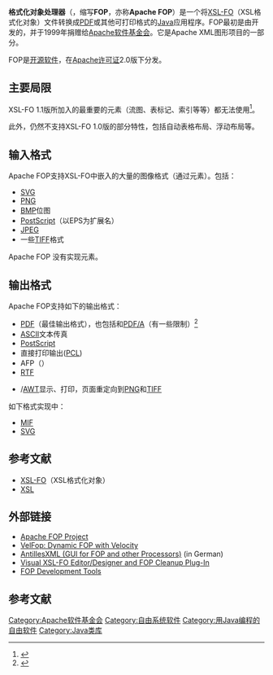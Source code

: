 {{noteTA|G1=10}}
{{Infobox software
| name                   = Apache FOP
| logo                   =
| screenshot             =
| caption                =
| author                 = {{tsl|en|James Tauber}}
| developer              = [[Apache软件基金会|Apache软件基金会]]
| latest release version = 1.1
| latest release date    = {{Start date and age|2012|10|20}}
| latest preview version =
| latest preview date    =
| operating system       = [[跨平台|跨平台]]
| programming language   = [[Java|Java]]
| genre                  = [[XSL-FO|XSL-FO]]
| license                = [[Apache许可证|Apache许可证]]2.0版
| website                = http://xmlgraphics.apache.org/fop
}}

'''格式化对象处理器'''（{{lang-en|Formatting Objects Processor}}，缩写'''FOP'''，亦称'''Apache FOP'''）是一个将[[XSL-FO|XSL-FO]]（XSL格式化对象）文件转换成[[PDF|PDF]]或其他可打印格式的[[Java|Java]]应用程序。FOP最初是由{{tsl|en|James Tauber}}开发的，并于1999年捐赠给[[Apache软件基金会|Apache软件基金会]]。它是Apache XML图形项目的一部分。

FOP是[[开源软件|开源软件]]，在[[Apache许可证|Apache许可证]]2.0版下分发。

== 主要局限 ==
XSL-FO 1.1版所加入的最重要的元素（流图、表标记、索引等等）都无法使用<ref>{{cite web|url=http://xmlgraphics.apache.org/fop/compliance-static.html|title=Apache FOP XSL-FO Compliance|access-date=2014-07-11|archive-date=2019-06-12|archive-url=https://web.archive.org/web/20190612195722/https://xmlgraphics.apache.org/fop/compliance-static.html|dead-url=no}}</ref>。

此外，仍然不支持XSL-FO 1.0版的部分特性，包括自动表格布局、浮动布局等。

== 输入格式 ==
Apache FOP支持XSL-FO中嵌入的大量的图像格式（通过<code><fo:external-graphic></code>元素）。包括：

* [[SVG|SVG]]
* [[PNG|PNG]]
* [[BMP|BMP]]位图
* [[PostScript|PostScript]]（以EPS为扩展名）
* [[JPEG|JPEG]]
* 一些[[TIFF|TIFF]]格式

Apache FOP 没有实现<code><fo:float></code>元素。

== 输出格式 ==
Apache FOP支持如下的输出格式：

* [[PDF|PDF]]（最佳输出格式），也包括{{tsl|en|PDF/X}}和[[PDF/A|PDF/A]]（有一些限制）<ref>{{cite web |url=http://xmlgraphics.apache.org/fop/0.95/pdfx.html |title=FOP 0.95 - PDF/X (ISO 15930) |accessdate=2011-05-22 |archive-date=2019-06-20 |archive-url=https://web.archive.org/web/20190620050115/https://xmlgraphics.apache.org/fop/0.95/pdfx.html |dead-url=no }}</ref>
* [[ASCII|ASCII]]文本传真
* [[PostScript|PostScript]]
* 直接打印输出([[PCL|PCL]])
* AFP（{{tsl|en|Advanced Function Presentation|先进功能演示}}）
* [[RTF|RTF]]
* {{tsl|en|Java2D}}/[[AWT|AWT]]显示、打印，页面重定向到[[PNG|PNG]]和[[TIFF|TIFF]]

如下格式实现中：
*[[MIF|MIF]]
*[[SVG|SVG]]

== 参考文献 ==
{{Portal|自由软件}}
* [[XSL-FO|XSL-FO]]（XSL格式化对象）
* [[XSL|XSL]]

== 外部链接 ==
* [http://xmlgraphics.apache.org/fop/ Apache FOP Project] {{Wayback|url=http://xmlgraphics.apache.org/fop/ |date=20210329180856 }}
* [https://web.archive.org/web/20071105233616/http://www.ibstaff.net/fmartinez/?p=15 VelFop: Dynamic FOP with Velocity]
* [https://web.archive.org/web/20110717015853/http://www.data2type.de/software/antillesxml AntillesXML (GUI for FOP and other Processors)] (in German)
* [https://web.archive.org/web/20140701155108/http://www.ecrion.com/products/xfdesigner/overview.aspx Visual XSL-FO Editor/Designer and FOP Cleanup Plug-In]
* [http://xmlgraphics.apache.org/fop/dev/tools.html FOP Development Tools] {{Wayback|url=http://xmlgraphics.apache.org/fop/dev/tools.html |date=20200927050223 }}

== 参考文献 ==
{{Reflist}}

{{Apache}}

[[Category:Apache软件基金会|Category:Apache软件基金会]]
[[Category:自由系统软件|Category:自由系统软件]]
[[Category:用Java编程的自由软件|Category:用Java编程的自由软件]]
[[Category:Java类库|Category:Java类库]]